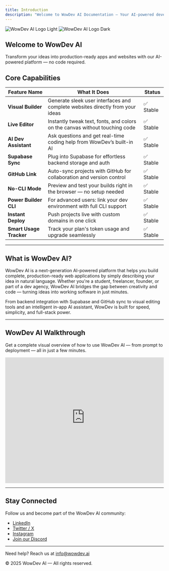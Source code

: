 ```yaml
---
title: Introduction
description: "Welcome to WowDev AI Documentation — Your AI-powered development companion"
---
```


<img
  className="block dark:hidden"
  src="https://i.ibb.co/zWZbN5tv/logo-4X.png"
  alt="WowDev AI Logo Light"
/>
<img
  className="hidden dark:block"
  src="https://i.ibb.co/zWZbN5tv/logo-4X.png"
  alt="WowDev AI Logo Dark"
/>

## Welcome to WowDev AI

Transform your ideas into production-ready apps and websites with our AI-powered platform — no code required.

## Core Capabilities

| **Feature Name**        | **What It Does**                                                                  | **Status** |
|-------------------------|------------------------------------------------------------------------------------|------------|
| **Visual Builder**      | Generate sleek user interfaces and complete websites directly from your ideas     | ✅ Stable   |
| **Live Editor**         | Instantly tweak text, fonts, and colors on the canvas without touching code       | ✅ Stable   |
| **AI Dev Assistant**    | Ask questions and get real-time coding help from WowDev’s built-in AI             | ✅ Stable   |
| **Supabase Sync**       | Plug into Supabase for effortless backend storage and auth                        | ✅ Stable   |
| **GitHub Link**         | Auto-sync projects with GitHub for collaboration and version control              | ✅ Stable   |
| **No-CLI Mode**         | Preview and test your builds right in the browser — no setup needed               | ✅ Stable   |
| **Power Builder CLI**   | For advanced users: link your dev environment with full CLI support               | ✅ Stable   |
| **Instant Deploy**      | Push projects live with custom domains in one click                               | ✅ Stable   |
| **Smart Usage Tracker** | Track your plan's token usage and upgrade seamlessly                              | ✅ Stable   |

---

## What is WowDev AI?

WowDev AI is a next-generation AI-powered platform that helps you build complete, production-ready web applications by simply describing your idea in natural language. Whether you're a student, freelancer, founder, or part of a dev agency, WowDev AI bridges the gap between creativity and code — turning ideas into working software in just minutes.

From backend integration with Supabase and GitHub sync to visual editing tools and an intelligent in-app AI assistant, WowDev is built for speed, simplicity, and full-stack power.

---

## WowDev AI Walkthrough

Get a complete visual overview of how to use WowDev AI — from prompt to deployment — all in just a few minutes.

<iframe
  width="100%"
  height="400"
  src="https://firebasestorage.googleapis.com/v0/b/drodel-chat.appspot.com/o/video%2FWowdev%20ai%20walkthrough%20video%20.mp4?alt=media&token=3a0a31ff-8fa9-4377-a9bb-c994e22bf7d6"
  title="WowDev AI Walkthrough"
  frameborder="0"
  allowfullscreen
></iframe>

---

## Stay Connected

Follow us and become part of the WowDev AI community:

- [LinkedIn](https://www.linkedin.com/company/wowdevai/?viewAsMember=true)
- [Twitter / X](https://x.com/wowdev_ai)
- [Instagram](https://www.instagram.com/wowdevai?utm_source=ig_web_button_share_sheet&igsh=ZDNlZDc0MzIxNw==)
- [Join our Discord](https://discord.gg/https://discord.gg/Z8qYuG53)

---

Need help? Reach us at [info@wowdev.ai](mailto:info@wowdev.ai)

© 2025 WowDev AI — All rights reserved.
